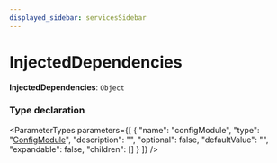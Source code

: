 ```yaml
---
displayed_sidebar: servicesSidebar
---
```



# InjectedDependencies

 **InjectedDependencies**: `Object`

### Type declaration

<ParameterTypes parameters={[
  {
    "name": "configModule",
    "type": "[ConfigModule](ConfigModule-1.mdx)",
    "description": "",
    "optional": false,
    "defaultValue": "",
    "expandable": false,
    "children": []
  }
]} />
